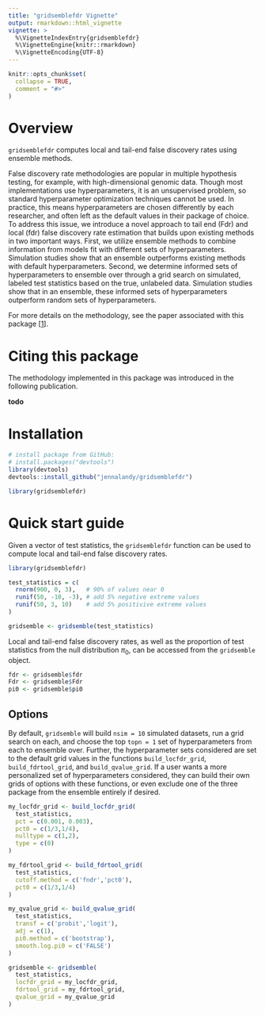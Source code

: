 ```yaml
---
title: "gridsemblefdr Vignette"
output: rmarkdown::html_vignette
vignette: >
  %\VignetteIndexEntry{gridsemblefdr}
  %\VignetteEngine{knitr::rmarkdown}
  %\VignetteEncoding{UTF-8}
---
```


```r
knitr::opts_chunk$set(
  collapse = TRUE,
  comment = "#>"
)
```

# Overview

`gridsemblefdr` computes local and tail-end false discovery rates using ensemble methods.

False discovery rate methodologies are popular in multiple hypothesis testing, for example, with high-dimensional genomic data. Though most implementations use hyperparameters, it is an unsupervised problem, so standard hyperparameter optimization techniques cannot be used. In practice, this means hyperparameters are chosen differently by each researcher, and often left as the default values in their package of choice. To address this issue, we introduce a novel approach to tail end (Fdr) and local (fdr) false discovery rate estimation that builds upon existing methods in two important ways. First, we utilize ensemble methods to combine information from models fit with different sets of hyperparameters. Simulation studies show that an ensemble outperforms existing methods with default hyperparameters. Second, we determine informed sets of hyperparameters to ensemble over through a grid search on simulated, labeled test statistics based on the true, unlabeled data. Simulation studies show that in an ensemble, these informed sets of hyperparameters outperform random sets of hyperparameters. 

For more details on the methodology, see the paper associated with this package [[1]()].

# Citing this package

The methodology implemented in this package was introduced in the following publication.

**todo**

# Installation
```r
# install package from GitHub:
# install.packages("devtools")
library(devtools)
devtools::install_github("jennalandy/gridsemblefdr")

library(gridsemblefdr)
```

# Quick start guide

Given a vector of test statistics, the `gridsemblefdr` function can be used to compute local and tail-end false discovery rates.

```r
library(gridsemblefdr)

test_statistics = c(
  rnorm(900, 0, 3),   # 90% of values near 0
  runif(50, -10, -3), # add 5% negative extreme values
  runif(50, 3, 10)    # add 5% positivive extreme values
)

gridsemble <- gridsemble(test_statistics)
```

Local and tail-end false discovery rates, as well as the proportion of test statistics from the null distribution $\pi_0$, can be accessed from the `gridsemble` object.

```r
fdr <- gridsemble$fdr
Fdr <- gridsemble$Fdr
pi0 <- gridsemble$pi0
```

## Options

By default, `gridsemble` will build `nsim = 10` simulated datasets, run a grid search on each, and choose the top `topn = 1` set of hyperparameters from each to ensemble over. Further, the hyperparameter sets considered are set to the default grid values in the functions `build_locfdr_grid`, `build_fdrtool_grid`, and `build_qvalue_grid`. If a user wants a more personalized set of hyperparameters considered, they can build their own grids of options with these functions, or even exclude one of the three package from the ensemble entirely if desired.

```r
my_locfdr_grid <- build_locfdr_grid(
  test_statistics,
  pct = c(0.001, 0.003),
  pct0 = c(1/3,1/4),
  nulltype = c(1,2),
  type = c(0)
)

my_fdrtool_grid <- build_fdrtool_grid(
  test_statistics,
  cutoff.method = c('fndr','pct0'),
  pct0 = c(1/3,1/4)
)

my_qvalue_grid <- build_qvalue_grid(
  test_statistics,
  transf = c('probit','logit'),
  adj = c(1),
  pi0.method = c('bootstrap'),
  smooth.log.pi0 = c('FALSE')
)

gridsemble <- gridsemble(
  test_statistics,
  locfdr_grid = my_locfdr_grid,
  fdrtool_grid = my_fdrtool_grid,
  qvalue_grid = my_qvalue_grid
)
```








